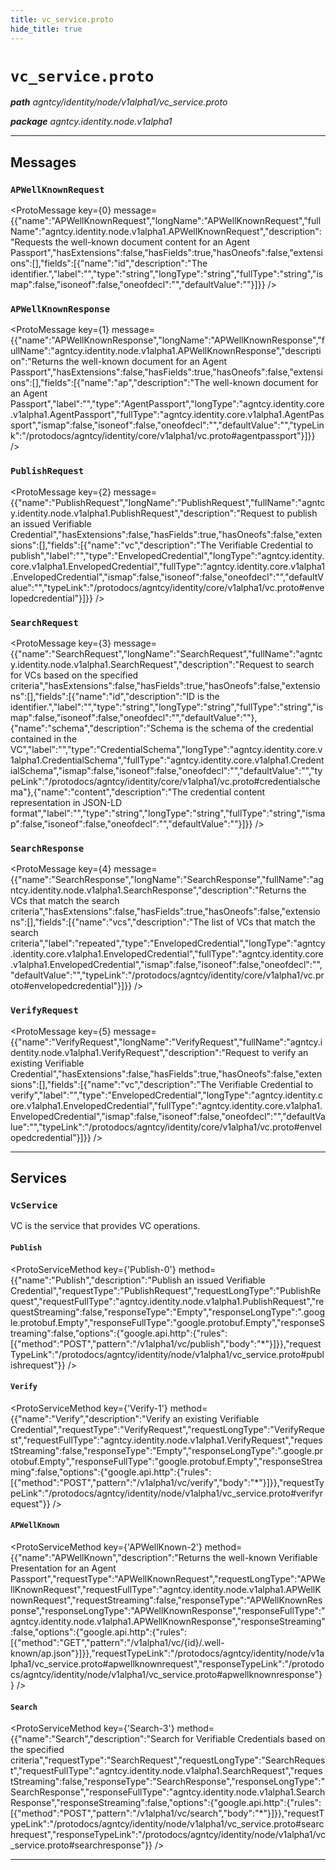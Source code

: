 ```yaml
---
title: vc_service.proto
hide_title: true
---
```



# `vc_service.proto`
_**path** agntcy/identity/node/v1alpha1/vc_service.proto_

_**package** agntcy.identity.node.v1alpha1_



---

## Messages


### `APWellKnownRequest`
<ProtoMessage key={0} message={{"name":"APWellKnownRequest","longName":"APWellKnownRequest","fullName":"agntcy.identity.node.v1alpha1.APWellKnownRequest","description":"Requests the well-known document content for an Agent Passport","hasExtensions":false,"hasFields":true,"hasOneofs":false,"extensions":[],"fields":[{"name":"id","description":"The identifier.","label":"","type":"string","longType":"string","fullType":"string","ismap":false,"isoneof":false,"oneofdecl":"","defaultValue":""}]}} />


### `APWellKnownResponse`
<ProtoMessage key={1} message={{"name":"APWellKnownResponse","longName":"APWellKnownResponse","fullName":"agntcy.identity.node.v1alpha1.APWellKnownResponse","description":"Returns the well-known document for an Agent Passport","hasExtensions":false,"hasFields":true,"hasOneofs":false,"extensions":[],"fields":[{"name":"ap","description":"The well-known document for an Agent Passport","label":"","type":"AgentPassport","longType":"agntcy.identity.core.v1alpha1.AgentPassport","fullType":"agntcy.identity.core.v1alpha1.AgentPassport","ismap":false,"isoneof":false,"oneofdecl":"","defaultValue":"","typeLink":"/protodocs/agntcy/identity/core/v1alpha1/vc.proto#agentpassport"}]}} />


### `PublishRequest`
<ProtoMessage key={2} message={{"name":"PublishRequest","longName":"PublishRequest","fullName":"agntcy.identity.node.v1alpha1.PublishRequest","description":"Request to publish an issued Verifiable Credential","hasExtensions":false,"hasFields":true,"hasOneofs":false,"extensions":[],"fields":[{"name":"vc","description":"The Verifiable Credential to publish","label":"","type":"EnvelopedCredential","longType":"agntcy.identity.core.v1alpha1.EnvelopedCredential","fullType":"agntcy.identity.core.v1alpha1.EnvelopedCredential","ismap":false,"isoneof":false,"oneofdecl":"","defaultValue":"","typeLink":"/protodocs/agntcy/identity/core/v1alpha1/vc.proto#envelopedcredential"}]}} />


### `SearchRequest`
<ProtoMessage key={3} message={{"name":"SearchRequest","longName":"SearchRequest","fullName":"agntcy.identity.node.v1alpha1.SearchRequest","description":"Request to search for VCs based on the specified criteria","hasExtensions":false,"hasFields":true,"hasOneofs":false,"extensions":[],"fields":[{"name":"id","description":"ID is the identifier.","label":"","type":"string","longType":"string","fullType":"string","ismap":false,"isoneof":false,"oneofdecl":"","defaultValue":""},{"name":"schema","description":"Schema is the schema of the credential contained in the VC","label":"","type":"CredentialSchema","longType":"agntcy.identity.core.v1alpha1.CredentialSchema","fullType":"agntcy.identity.core.v1alpha1.CredentialSchema","ismap":false,"isoneof":false,"oneofdecl":"","defaultValue":"","typeLink":"/protodocs/agntcy/identity/core/v1alpha1/vc.proto#credentialschema"},{"name":"content","description":"The credential content representation in JSON-LD format","label":"","type":"string","longType":"string","fullType":"string","ismap":false,"isoneof":false,"oneofdecl":"","defaultValue":""}]}} />


### `SearchResponse`
<ProtoMessage key={4} message={{"name":"SearchResponse","longName":"SearchResponse","fullName":"agntcy.identity.node.v1alpha1.SearchResponse","description":"Returns the VCs that match the search criteria","hasExtensions":false,"hasFields":true,"hasOneofs":false,"extensions":[],"fields":[{"name":"vcs","description":"The list of VCs that match the search criteria","label":"repeated","type":"EnvelopedCredential","longType":"agntcy.identity.core.v1alpha1.EnvelopedCredential","fullType":"agntcy.identity.core.v1alpha1.EnvelopedCredential","ismap":false,"isoneof":false,"oneofdecl":"","defaultValue":"","typeLink":"/protodocs/agntcy/identity/core/v1alpha1/vc.proto#envelopedcredential"}]}} />


### `VerifyRequest`
<ProtoMessage key={5} message={{"name":"VerifyRequest","longName":"VerifyRequest","fullName":"agntcy.identity.node.v1alpha1.VerifyRequest","description":"Request to verify an existing Verifiable Credential","hasExtensions":false,"hasFields":true,"hasOneofs":false,"extensions":[],"fields":[{"name":"vc","description":"The Verifiable Credential to verify","label":"","type":"EnvelopedCredential","longType":"agntcy.identity.core.v1alpha1.EnvelopedCredential","fullType":"agntcy.identity.core.v1alpha1.EnvelopedCredential","ismap":false,"isoneof":false,"oneofdecl":"","defaultValue":"","typeLink":"/protodocs/agntcy/identity/core/v1alpha1/vc.proto#envelopedcredential"}]}} />

---
## Services


### `VcService`

VC is the service that provides VC operations.


#### `Publish`
<ProtoServiceMethod key={'Publish-0'} method={{"name":"Publish","description":"Publish an issued Verifiable Credential","requestType":"PublishRequest","requestLongType":"PublishRequest","requestFullType":"agntcy.identity.node.v1alpha1.PublishRequest","requestStreaming":false,"responseType":"Empty","responseLongType":".google.protobuf.Empty","responseFullType":"google.protobuf.Empty","responseStreaming":false,"options":{"google.api.http":{"rules":[{"method":"POST","pattern":"/v1alpha1/vc/publish","body":"*"}]}},"requestTypeLink":"/protodocs/agntcy/identity/node/v1alpha1/vc_service.proto#publishrequest"}} />


#### `Verify`
<ProtoServiceMethod key={'Verify-1'} method={{"name":"Verify","description":"Verify an existing Verifiable Credential","requestType":"VerifyRequest","requestLongType":"VerifyRequest","requestFullType":"agntcy.identity.node.v1alpha1.VerifyRequest","requestStreaming":false,"responseType":"Empty","responseLongType":".google.protobuf.Empty","responseFullType":"google.protobuf.Empty","responseStreaming":false,"options":{"google.api.http":{"rules":[{"method":"POST","pattern":"/v1alpha1/vc/verify","body":"*"}]}},"requestTypeLink":"/protodocs/agntcy/identity/node/v1alpha1/vc_service.proto#verifyrequest"}} />


#### `APWellKnown`
<ProtoServiceMethod key={'APWellKnown-2'} method={{"name":"APWellKnown","description":"Returns the well-known Verifiable Presentation for an Agent Passport","requestType":"APWellKnownRequest","requestLongType":"APWellKnownRequest","requestFullType":"agntcy.identity.node.v1alpha1.APWellKnownRequest","requestStreaming":false,"responseType":"APWellKnownResponse","responseLongType":"APWellKnownResponse","responseFullType":"agntcy.identity.node.v1alpha1.APWellKnownResponse","responseStreaming":false,"options":{"google.api.http":{"rules":[{"method":"GET","pattern":"/v1alpha1/vc/{id}/.well-known/ap.json"}]}},"requestTypeLink":"/protodocs/agntcy/identity/node/v1alpha1/vc_service.proto#apwellknownrequest","responseTypeLink":"/protodocs/agntcy/identity/node/v1alpha1/vc_service.proto#apwellknownresponse"}} />


#### `Search`
<ProtoServiceMethod key={'Search-3'} method={{"name":"Search","description":"Search for Verifiable Credentials based on the specified criteria","requestType":"SearchRequest","requestLongType":"SearchRequest","requestFullType":"agntcy.identity.node.v1alpha1.SearchRequest","requestStreaming":false,"responseType":"SearchResponse","responseLongType":"SearchResponse","responseFullType":"agntcy.identity.node.v1alpha1.SearchResponse","responseStreaming":false,"options":{"google.api.http":{"rules":[{"method":"POST","pattern":"/v1alpha1/vc/search","body":"*"}]}},"requestTypeLink":"/protodocs/agntcy/identity/node/v1alpha1/vc_service.proto#searchrequest","responseTypeLink":"/protodocs/agntcy/identity/node/v1alpha1/vc_service.proto#searchresponse"}} />


---


  